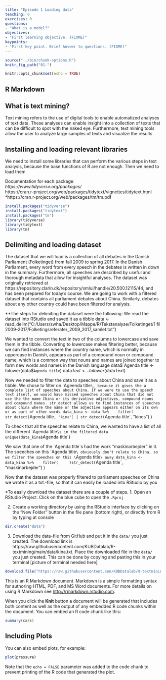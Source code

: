 ```yaml
---
title: "Episode 1 Loading data"
teaching: 0
exercises: 0
questions:
- "What is a model?"
objectives:
- "First learning objective. (FIXME)"
keypoints:
- "First key point. Brief Answer to questions. (FIXME)"
---
```



```r
source("../bin/chunk-options.R")
knitr_fig_path("01-")
```

```r
knitr::opts_chunk$set(echo = TRUE)
```

## R Markdown
## What is text mining?
Text mining refers to the use of digital tools to enable automatized analyses of text data. These analyses can enable insight into a collection of texts that can be
difficult to spot with the naked eye. Furthermore, text mining tools allow the user to analyze large samples of texts and visualize the results

## Installing and loading relevant libraries
We need to install some libraries that can perform the various steps in text analysis, because the base functions of R are not enough. Then we need to load them

Documentation for each package: <br>
*https://www.tidyverse.org/packages/ <br>
*https://cran.r-project.org/web/packages/tidytext/vignettes/tidytext.html <br>
*https://cran.r-project.org/web/packages/tm/tm.pdf <br>


```r
install.packages("tidyverse")
install.packages("tidytext")
install.packages("tm")
library(tidyverse)
library(tidytext)
library(tm)
```

## Delimiting and loading dataset
The dataset that we will load is a collection of all debates in the Danish Parliament (Folketinget) from fall 2009 to spring 2017. In the Danish Parliament, every word from every speech in the debates is written in down in the summary. Furthermore, all speeches are described by useful and thorough metadata that allow for insightful analyses. The dataset was originally retrieved at
https://repository.clarin.dk/repository/xmlui/handle/20.500.12115/44, and has been prepared for today's course. We are going to work with a filtered dataset that contains all parliament debates about China. Similarly, debates about any other country could have been filtered for analysis.

**The steps for delimiting the dataset were the following:
We read the dataset into RStudio and saved it as a tibble
data <- read_delim("C:/Users/swha/Desktop/Mappe/R/Tekstanalyse/Folketinget/1 fil 2009-2017/Folketingsreferater_2009_2017_samlet.txt")

We wanted to convert the text in two of the columns to lowercase and save them in the tibble. Converting to lowercase makes filtering better, because we can find instances where the country name, which is normally in uppercase in Danish, appears as part of a compound noun or compound name, which is a common way that nouns and names are joined together to form new words and names in the Danish language
data$`Agenda title`<- tolower(data$`Agenda title`)
data$Text <- tolower(data$Text)

Now we needed to filter the data to speeches about China and save it as a tibble. We chose to filter on \`Ageenda title`\, because it gives the a complete list of speeches about China. If we were to use the speech text itself, we would have missed speeches about China that did not use the the name China or its derivative adjectives, compound nouns and compound names. str_detect allows us to find instances of speeches about China where the name or the adjective appears either on its own  or as part of other words
data_kina <- data %>% 
  filter(
    str_detect(`Agenda title`, "kina") | str_detect(`Agenda title`, "kines")
  )

To check that all the speeches relate to China, we wanted to have a list of all the different \`Agenda title`\s in the filtered data
unique(data_kina$`Agenda title`)

We saw that one of the \`Agenda title\`s had the work "maskinarbejder" in it. The speeches on this \`Agenda title`\ obviously don't relate to China, so we filter the speeches on this \`Agenda title`\ away
data_kina <- data_kina %>% 
  filter(
    !str_detect(`Agenda title`, "maskinarbejder")
  ) 

Now that the dataset was properly filtered to parliament speeches on China we wrote it as a txt.-file, so that it can easily be loaded into RStudio by you

*To easily download the dataset there are a couple of steps.
1. Open an RStudio Project. Click on the blue cube to open the `.Rproj`

2. Create a working directory by using the RStudio interface by clicking on the "New Folder" button in the file pane (bottom right), or directly from R by typing at console
```r
dir.create("data")
```

3. Download the data-file from GitHub and put it in the `data/` you just created. The download link is https://raw.githubusercontent.com/KUBDatalab/R-textmining/main/data/kina.txt. Place the downloaded file in the `data/` you just created. This can be done by copying and pasting this in your terminal [picture of terminal needed here] 
```r
download.file("https://raw.githubusercontent.com/KUBDatalab/R-textmining/main/data/kina.txt", "data/kina.txt", mode = "wb")
```


This is an R Markdown document. Markdown is a simple formatting syntax for authoring HTML, PDF, and MS Word documents. For more details on using R Markdown see <http://rmarkdown.rstudio.com>.

When you click the **Knit** button a document will be generated that includes both content as well as the output of any embedded R code chunks within the document. You can embed an R code chunk like this:

```r
summary(cars)
```

## Including Plots

You can also embed plots, for example:

```r
plot(pressure)
```

Note that the `echo = FALSE` parameter was added to the code chunk to prevent printing of the R code that generated the plot.
